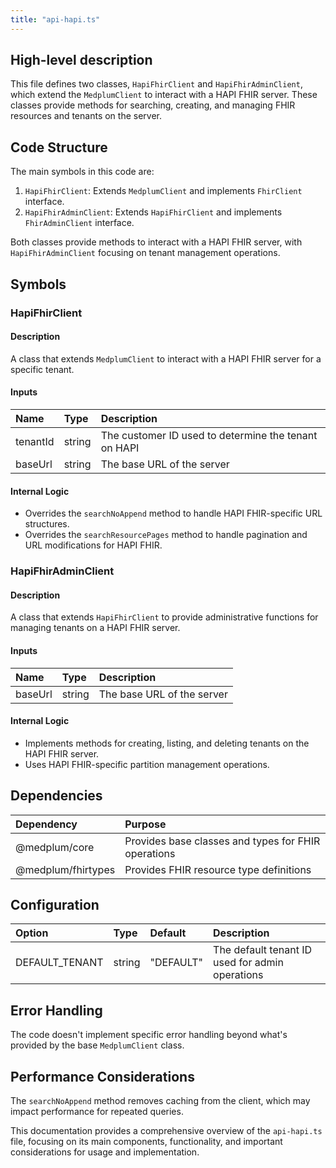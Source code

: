 ```yaml
---
title: "api-hapi.ts"
---
```


## High-level description
This file defines two classes, `HapiFhirClient` and `HapiFhirAdminClient`, which extend the `MedplumClient` to interact with a HAPI FHIR server. These classes provide methods for searching, creating, and managing FHIR resources and tenants on the server.

## Code Structure
The main symbols in this code are:
1. `HapiFhirClient`: Extends `MedplumClient` and implements `FhirClient` interface.
2. `HapiFhirAdminClient`: Extends `HapiFhirClient` and implements `FhirAdminClient` interface.

Both classes provide methods to interact with a HAPI FHIR server, with `HapiFhirAdminClient` focusing on tenant management operations.

## Symbols

### HapiFhirClient
#### Description
A class that extends `MedplumClient` to interact with a HAPI FHIR server for a specific tenant.

#### Inputs
| Name | Type | Description |
|:-----|:-----|:------------|
| tenantId | string | The customer ID used to determine the tenant on HAPI |
| baseUrl | string | The base URL of the server |

#### Internal Logic
- Overrides the `searchNoAppend` method to handle HAPI FHIR-specific URL structures.
- Overrides the `searchResourcePages` method to handle pagination and URL modifications for HAPI FHIR.

### HapiFhirAdminClient
#### Description
A class that extends `HapiFhirClient` to provide administrative functions for managing tenants on a HAPI FHIR server.

#### Inputs
| Name | Type | Description |
|:-----|:-----|:------------|
| baseUrl | string | The base URL of the server |

#### Internal Logic
- Implements methods for creating, listing, and deleting tenants on the HAPI FHIR server.
- Uses HAPI FHIR-specific partition management operations.

## Dependencies
| Dependency | Purpose |
|:-----------|:--------|
| @medplum/core | Provides base classes and types for FHIR operations |
| @medplum/fhirtypes | Provides FHIR resource type definitions |

## Configuration
| Option | Type | Default | Description |
|:-------|:-----|:--------|:------------|
| DEFAULT_TENANT | string | "DEFAULT" | The default tenant ID used for admin operations |

## Error Handling
The code doesn't implement specific error handling beyond what's provided by the base `MedplumClient` class.

## Performance Considerations
The `searchNoAppend` method removes caching from the client, which may impact performance for repeated queries.

This documentation provides a comprehensive overview of the `api-hapi.ts` file, focusing on its main components, functionality, and important considerations for usage and implementation.